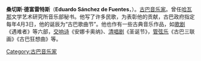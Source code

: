 '''桑切斯·德富雷特斯'''（'''Eduardo Sánchez de Fuentes'''，{{bd|1874年||1944年||catIdx=E}}）。[[古巴|古巴]][[音乐家|音乐家]]。曾任[[哈瓦那|哈瓦那]]文学艺术研究所音乐部秘书。他写了许多民歌，为表彰他的贡献，古巴政府指定每年4月3日，他的诞辰为“古巴歌曲节”。他也作有一些古典音乐作品，如[[歌剧|歌剧]]《遇难者》等六部，[[交响诗|交响诗]]《安娜卡奥纳》、[[清唱剧|清唱剧]]《圣诞节》，[[管弦乐|管弦乐]]《古巴三联画》《古巴狂想曲》等。

[[Category:古巴音乐家|Category:古巴音乐家]]